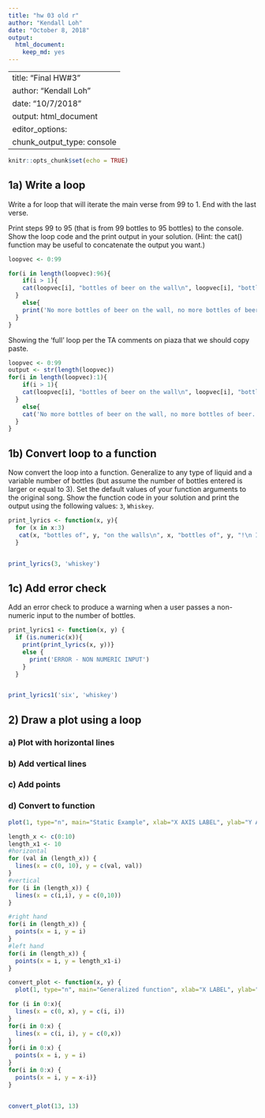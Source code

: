 ```yaml
---
title: "hw 03 old r"
author: "Kendall Loh"
date: "October 8, 2018"
output: 
  html_document: 
    keep_md: yes
---
```



---
title: "Final HW#3"
author: "Kendall Loh"
date: "10/7/2018"
output: html_document
editor_options: 
  chunk_output_type: console
---

```r
knitr::opts_chunk$set(echo = TRUE)
```

## 1a) Write a loop
Write a for loop that will iterate the main verse from 99 to 1. End with the last verse.

Print steps 99 to 95 (that is from 99 bottles to 95 bottles) to the console. Show the loop code and the print output in your solution. (Hint: the cat() function may be useful to concatenate the output you want.)
```r
loopvec <- 0:99

for(i in length(loopvec):96){
    if(i > 1){
    cat(loopvec[i], "bottles of beer on the wall\n", loopvec[i], "bottles of beer!\n If one of those bottles should happen to fall\n", loopvec[i]-1, "bottles of beer on the wall\n\n")
  }
    else{
    print('No more bottles of beer on the wall, no more bottles of beer. Go to the store and buy some more, 99 bottles of beer on the wall...')
  }
}
```


Showing the 'full' loop per the TA comments on piaza that we should copy paste.
```r
loopvec <- 0:99
output <- str(length(loopvec))
for(i in length(loopvec):1){
    if(i > 1){
    cat(loopvec[i], "bottles of beer on the wall\n", loopvec[i], "bottles of beer!\n If one of those bottles should happen to fall\n", loopvec[i]-1, "bottles of beer on the wall\n\n")
  }
    else{
    cat('No more bottles of beer on the wall, no more bottles of beer. Go to the store and buy some more, 99 bottles of beer on the wall...')
  }
}
```



## 1b) Convert loop to a function
Now convert the loop into a function. Generalize to any type of liquid and a variable number of bottles (but assume the number of bottles entered is larger or equal to 3). Set the default values of your function arguments to the original song. Show the function code in your solution and print the output using the following values: `3`, `Whiskey`.
```r
print_lyrics <- function(x, y){
  for (x in x:3)
   cat(x, "bottles of", y, "on the walls\n", x, "bottles of", y, "!\n If one of those bottles should happen to fall\n", (x-1), "bottles of", y, "on the wall\n\n")
  }


print_lyrics(3, 'whiskey')

```


## 1c) Add error check
Add an error check to produce a warning when a user passes a non-numeric input to the number of bottles.

```r

print_lyrics1 <- function(x, y) {
  if (is.numeric(x)){
    print(print_lyrics(x, y))}
    else {
      print('ERROR - NON NUMERIC INPUT')
    }
  }


print_lyrics1('six', 'whiskey')
```

## 2) Draw a plot using a loop
### a) Plot with horizontal lines
### b) Add vertical lines
### c) Add points
### d) Convert to function



```r
plot(1, type="n", main="Static Example", xlab="X AXIS LABEL", ylab="Y AXIS LABEL", xlim = c(0, 10), ylim = c(0, 10))

length_x <- c(0:10)
length_x1 <- 10
#horizontal
for (val in (length_x)) {
  lines(x = c(0, 10), y = c(val, val))
}
#vertical
for (i in (length_x)) {
  lines(x = c(i,i), y = c(0,10))
}

#right hand
for(i in (length_x)) {
  points(x = i, y = i)
}
#left hand
for(i in (length_x)) {
  points(x = i, y = length_x1-i)
}

```


```r
convert_plot <- function(x, y) {
  plot(1, type="n", main="Generalized function", xlab="X LABEL", ylab="Y LABEL", xlim = c(0, x), ylim = c(0, y)) 

for (i in 0:x){
  lines(x = c(0, x), y = c(i, i))
}
for(i in 0:x) {
  lines(x = c(i, i), y = c(0,x))
}
for(i in 0:x) {
  points(x = i, y = i)
}
for(i in 0:x) {
  points(x = i, y = x-i)}
}


convert_plot(13, 13)

```

